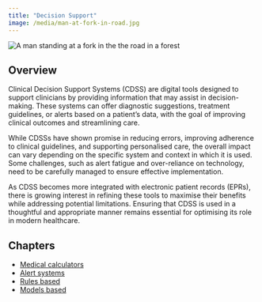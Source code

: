 ```yaml
---
title: "Decision Support"
image: /media/man-at-fork-in-road.jpg
---
```


![](/media/man-at-fork-in-road.jpg){alt="A man standing at a fork in the the road in a forest"}

## Overview

Clinical Decision Support Systems (CDSS) are digital tools designed to support clinicians by providing information that may assist in decision-making. These systems can offer diagnostic suggestions, treatment guidelines, or alerts based on a patient’s data, with the goal of improving clinical outcomes and streamlining care.

While CDSSs have shown promise in reducing errors, improving adherence to clinical guidelines, and supporting personalised care, the overall impact can vary depending on the specific system and context in which it is used. Some challenges, such as alert fatigue and over-reliance on technology, need to be carefully managed to ensure effective implementation.

As CDSS becomes more integrated with electronic patient records (EPRs), there is growing interest in refining these tools to maximise their benefits while addressing potential limitations. Ensuring that CDSS is used in a thoughtful and appropriate manner remains essential for optimising its role in modern healthcare.


## Chapters

* [Medical calculators](medical-calculators.qmd)
* [Alert systems](alert-systems.qmd)
* [Rules based](rules-based.qmd)
* [Models based](models-based.qmd)</body></html>